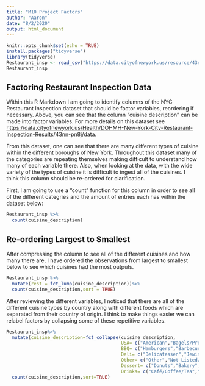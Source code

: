 ```yaml
---
title: "M10 Project Factors"
author: "Aaron"
date: "8/2/2020"
output: html_document
---
```


```r
knitr::opts_chunk$set(echo = TRUE)
install.packages("tidyverse")
library(tidyverse)
Restaurant_insp <- read_csv("https://data.cityofnewyork.us/resource/43nn-pn8j.csv")
Restaurant_insp
```

## Factoring Restaurant Inspection Data

Within this R Markdown I am going to identify columns of the NYC Restaurant Inspection dataset that should be factor variables, reordering if necessary. Above, you can see that the column "cuisine description" can be made into factor variables. For more details on this dataset see <https://data.cityofnewyork.us/Health/DOHMH-New-York-City-Restaurant-Inspection-Results/43nn-pn8j/data>.

From this dataset, one can see that there are many different types of cuisine within the different boroughs of New York. Throughout this dataset many of the categories are repeating themselves making difficult to understand how many of each variable there. Also, when looking at the data, with the wide variety of the types of cuisine it is difficult to ingest all of the cuisines. I think this column should be re-ordered for clarification.  

First, I am going to use a "count" function for this column in order to see all of the different categries and the amount of entries each has within the dataset below:

```r
Restaurant_insp %>%
  count(cuisine_description)
```

## Re-ordering Largest to Smallest

After compressing the column to see all of the different cuisines and how many there are, I have ordered the observations from largest to smallest below to see which cuisines had the most outputs.  

```r
Restaurant_insp %>%
  mutate(rest = fct_lump(cuisine_description))%>%
  count(cuisine_description,sort = TRUE)
```

After reviewing the different variables, I noticed that there are all of the different cuisine types by country along with different foods which are separated from their country of origin. I think to make things easier we can relabel factors by collapsing some of these repetitive variables.  

```r
Restaurant_insp%>%
  mutate(cuisine_description=fct_collapse(cuisine_description,
                                          USA= c("American","Bagels/Pretzels"),
                                          BBQ= c("Hamburgers","Barbecue","Tex-Mex","Steak","Hotdogs/Pretzels"),
                                          Deli= c("Delicatessen","Jewish/Kosher"),
                                          Other= c("Other","Not Listed/Not Applicable"),
                                          Dessert= c("Donuts","Bakery","Ice Cream, Gelato, Yogurt, Ices"),
                                          Drinks= c("Café/Coffee/Tea","Juice, Smoothies, Fruit Salads","Bottled beverages, including water, sodas, juices, etc.")))%>%
  count(cuisine_description,sort=TRUE)
```

